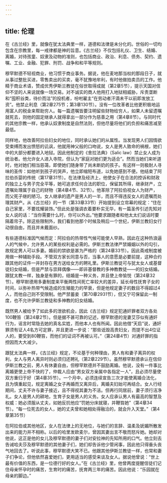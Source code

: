```yaml
---
---
---
```

title: 伦理
---




在《古兰经》里，就像在犹太法典里一样，道德和法律是未分化的。世俗的一切均包含在宗教里，每一戒律都是神的旨意。《古兰经》不仅包括礼仪、卫生、结婚、离婚，对待孩童、奴隶及动物的准则，也包括商业、政治、利息、债务、契约、遗嘱、工业、金融、犯罪、刑罚、战争和和平等规则。

穆罕默德不轻视商业，他习惯于商业事务。据说，他在麦地那当权的那段日子，就从事过整批买进，零售卖出的买卖，毫不犹豫地牟利，有时他做拍卖员的工作。他精于商业术语，赞成优秀伊斯兰教徒在俗世取得成就（第2章5节），提示天国对信仰不坚的人来说就像一场交易。对不诚实的商人他用打入地狱相威胁，斥责垄断和“囤积谷类，待价而沽”的投机者，吩咐雇主“在劳动者汗滴未干以前即发放工资”。他禁止利息（第2章275节；第3章130节）。没有一位改革者比他更积极地运用富人的税金来帮助穷人。每一篇遗嘱皆要注明留些财物给穷人，如果人未留遗嘱就死去，则他的固定继承人就得拿出一部分作为慈善之用（第4章8节）。与同时代的其他宗教一样，他承认奴隶制度是自然法则，但他尽量将他们的负担和痛苦减至最低。

同样地，他改善阿拉伯妇女的地位，同时承认她们的从属性。当发现男人们因情欲受束缚而发出愤怒的讥讽，他就用神父般的口吻说，女人是男人致命的祸根，她们中的大部分都要进入地狱。因此他制定的《舍拉法典》（Salic law）禁止女人成为统治者。他允许女人进入寺院，但认为“家庭对她们更为适合”。然而当她们来听道时，他对她们相当慈蔼，即使她们随身带了尚未断奶的孩子。有这样一则极耐人寻味的圣传：如他听到孩子的哭声，他立即缩短布道，以免她感到不便。他结束了阿拉伯杀婴的传统（第17章31节）。在法律及经济上，他使女子在合法的控诉和财政的独立上与男子完全平等，她可追求任何合法的职位，保留其所得，继承财产，立遗嘱处理属于自己的财物（第4章4节、32节）。他革除了阿拉伯视女人为财产，而父死子继的陋习。女人继承的遗产是男人的一半，而且不得违反女人的遗嘱而处理其财产。从《古兰经》的一节（第33章33节）开始提到设立帘幕的规定：“住在自己家里，不要炫耀装饰。”但此处是强调衣着要朴实无华，有一篇圣传引述先知对女人说的话：“当你需要什么时，你可以外出。”他要求跟随者和他太太们说话时要隔着帘子。除这些限制外，我们看到他那个时候及稍后一个世纪，伊斯兰教妇女行动很自由，而且并未戴面纱。

有些道德标准因气候而定：阿拉伯的热带性气候可能使人早熟，因此在这种热浪逼人的气候中，允许男人的某些权利是必需的。伊斯兰教法律严禁婚姻以外的勾引，故规定男人可以多妻。婚前的禁欲是甚为严格的（第24章33节）。因此斋戒制度被用做一种辅助手段。不管双方家长同意与否，当事人的意愿是必要前提，这种合约跟其他的证件一并封存在男方送给女方的聘礼里。伊斯兰教徒可与犹太女人或基督徒妇女结婚，但是严禁与崇拜偶像——即非基督教的多神教教徒——的妇女结婚。跟犹太教一样，独身是有罪的，结婚是一种义务，并且使上帝愉悦（第24章32节）。穆罕默德用多妻制度来平衡两性间死亡率较大的差异，延长母性抚育子女的时间，以弥补热带气候造成的生殖能力的早衰，但是他规定妻子的数目不得超过4人，而他自己则不受限制。他严禁蓄妾（第70章2931节），但又宁可保留此一制度，也不允许伊斯兰教徒和多神教的妇女结婚。

既然男人被给予了如此多的泄欲机会，因此《古兰经》规定犯通奸罪者双方各处100鞭笞（第24章2节）。但是据不甚可靠的记述，穆罕默德的宠妻艾莎似有通奸行为，谣言时常隐去她的真名实姓，而他本人也有所闻。因此他借“天启”说，通奸罪须有证人4名方可定罪，并且更进一步说：“那些诋毁高贵妇女，而提不出4位证人的，要受到80鞭笞，而他们的证词不再被认可。”（第24章4节）对通奸罪的指控因而大大减少。

跟犹太法典一样，《古兰经》规定，不论基于何种理由，男人有和妻子离异的权利，女人与男人离异时则必须归还聘礼（第2章229节）。虽然穆罕默德承认在信仰伊斯兰教之前，男人有休妻自由，但穆罕默德并不鼓励离婚。他说，没有一件事比离婚更使上帝不快的了，仲裁人应由“男女双方亲属中各指定一人”，且必须尽量使双方重归于好（第4章35节）。一个月中，必须连续宣告三次才能使离婚合法化，且为慎重起见，规定离婚之女子再婚而又离异后，离婚夫妇始可再结合。女人行经期间，丈夫不许与妻子接近，且不得视其妻为不洁。但再行同居前，妻子须行洁净礼。女人是男人的耕地，生育子女是男人的义务。女人应承认男人有最高的智慧及权威：她必须服从丈夫，如她反抗他应“罚她分床就寝，并鞭笞她”（第4章34节）。“每一位死去的女人，她的丈夫曾和她相处得融洽的，就会升入天堂。”（第4章第35节）

在阿拉伯或其他地区，女人在法律上的无地位，与她们的言辞、温柔及妩媚所散发出来的能力并不相称。以后的哈里发欧麦尔，曾因其妻出言不敬而怒斥她。她却对他说，这正是他的女儿及穆罕默德的妻子们对安拉神的先知所用的口气。他立刻去告诫哈夫莎及穆罕默德的其他妻子们，她们却告诉他少管闲事，因此他只得垂头丧气地回去了。听说此事，穆罕默德大笑不已。他跟其他伊斯兰教徒一样，也常和妻子们争论，但他依然喜爱她们，更用适当的感受来谈及女人。据说他曾说：“世上最有价值的东西，是一位德行好的女人。”在《古兰经》里，他曾两度提醒信徒们记住母亲怀孕时的痛苦，生育时的痛苦，抚育两三年的痛苦。因此他说：“乐园就在母亲的脚边。”